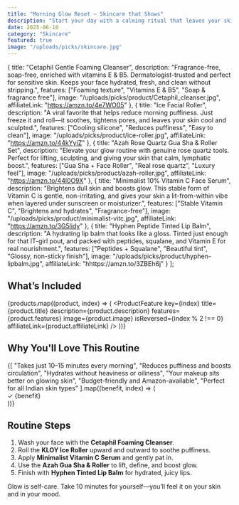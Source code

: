 ```yaml
---
title: "Morning Glow Reset – Skincare that Shows"
description: "Start your day with a calming ritual that leaves your skin dewy, sculpted, and naturally glowing. All products under ₹1,100 — perfect for busy, glow-loving girls."
date: 2025-06-18
category: "Skincare"
featured: true
image: "/uploads/picks/skincare.jpg"
---
```



  {
    title: "Cetaphil Gentle Foaming Cleanser",
    description: "Fragrance-free, soap-free, enriched with vitamins E & B5. Dermatologist-trusted and perfect for sensitive skin. Keeps your face hydrated, fresh, and clean without stripping.",
    features: ["Foaming texture", "Vitamins E & B5", "Soap & fragrance free"],
    image: "/uploads/picks/product/Cetaphil_cleanser.jpg",
    affiliateLink: "https://amzn.to/4e7WO05"
  },
  {
    title: "Ice Facial Roller",
    description: "A viral favorite that helps reduce morning puffiness. Just freeze it and roll—it soothes, tightens pores, and leaves your skin cool and sculpted.",
    features: ["Cooling silicone", "Reduces puffiness", "Easy to clean"],
    image: "/uploads/picks/product/ice-roller.jpg",
    affiliateLink: "https://amzn.to/44kYyiZ"
  },
  {
    title: "Azah Rose Quartz Gua Sha & Roller Set",
    description: "Elevate your glow routine with genuine rose quartz tools. Perfect for lifting, sculpting, and giving your skin that calm, lymphatic boost.",
    features: ["Gua Sha + Face Roller", "Real rose quartz", "Luxury feel"],
    image: "/uploads/picks/product/azah-roller.jpg",
    affiliateLink: "https://amzn.to/44l0O9X"
  },
  {
    title: "Minimalist 10% Vitamin C Face Serum",
    description: "Brightens dull skin and boosts glow. This stable form of Vitamin C is gentle, non-irritating, and gives your skin a lit-from-within vibe when layered under sunscreen or moisturizer.",
    features: ["Stable Vitamin C", "Brightens and hydrates", "Fragrance-free"],
    image: "/uploads/picks/product/minimalist-vitc.jpg",
    affiliateLink: "https://amzn.to/3G5lidy"
  },
  {
    title: "Hyphen Peptide Tinted Lip Balm",
    description: "A hydrating lip balm that looks like a gloss. Tinted just enough for that IT-girl pout, and packed with peptides, squalane, and Vitamin E for real nourishment.",
    features: ["Peptides + Squalane", "Beautiful tint", "Glossy, non-sticky finish"],
    image: "/uploads/picks/product/hyphen-lipbalm.jpg",
    affiliateLink: "hhttps://amzn.to/3ZBEh6j"
  }
];

## What’s Included

{products.map((product, index) => (
  <ProductFeature 
    key={index}
    title={product.title}
    description={product.description}
    features={product.features}
    image={product.image}
    isReversed={index % 2 !== 0}
    affiliateLink={product.affiliateLink}
  />
))}

## Why You'll Love This Routine

<div className="grid grid-cols-1 md:grid-cols-2 lg:grid-cols-3 gap-6">
  {[
    "Takes just 10–15 minutes every morning",
    "Reduces puffiness and boosts circulation",
    "Hydrates without heaviness or oiliness",
    "Your makeup sits better on glowing skin",
    "Budget-friendly and Amazon-available",
    "Perfect for all Indian skin types"
  ].map((benefit, index) => (
    <div key={index} className="bg-white p-6 rounded-lg shadow-sm">
      <div className="flex items-start">
        <span className="text-espresso mr-3 text-xl">✓</span>
        <span className="text-bronze">{benefit}</span>
      </div>
    </div>
  ))}
</div>

## Routine Steps

1. Wash your face with the **Cetaphil Foaming Cleanser**.  
2. Roll the **KLOY Ice Roller** upward and outward to soothe puffiness.  
3. Apply **Minimalist Vitamin C Serum** and gently pat in.  
4. Use the **Azah Gua Sha & Roller** to lift, define, and boost glow.  
5. Finish with **Hyphen Tinted Lip Balm** for hydrated, juicy lips.

<div className="bg-espresso/10 p-6 rounded-lg mt-4 text-center">
  <p className="text-espresso italic">Glow is self-care. Take 10 minutes for yourself—you’ll feel it on your skin and in your mood.</p>
</div>
